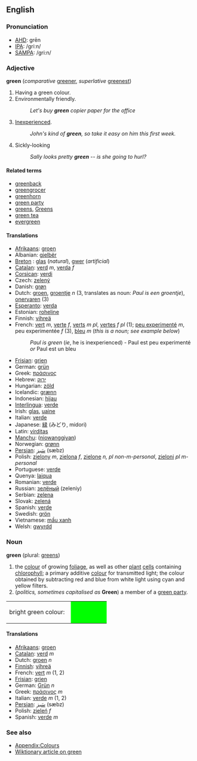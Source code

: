 ==English==

===Pronunciation===
*[[w:AHD|AHD]]: grēn
*[[w:IPA|IPA]]: /griːn/
*[[w:SAMPA|SAMPA]]: /gri:n/

===Adjective===
'''green''' (''comparative'' [[greener]], ''superlative'' [[greenest]])

# Having a green colour.
# Environmentally friendly.
#:''Let's buy '''green''' copier paper for the office''
# [[Inexperienced]].
#:''John's kind of '''green''', so take it easy on him this first week.''
# Sickly-looking
#:''Sally looks pretty '''green''' -- is she going to hurl?''

====Related terms====
*[[greenback]]
*[[greengrocer]]
*[[greenhorn]]
*[[green party]]
*[[greens]], [[Greens]]
*[[green tea]]
*[[evergreen]]

====Translations====
* [[Afrikaans]]: [[groen]]
* Albanian: [[gjelbër]]
* [[Breton]] : [[glas]] (''natural''), [[gwer]] (''artificial'')
* [[Catalan]]: [[verd]] ''m'', [[verda]] ''f''
* [[Corsican]]: [[verdi]]
* Czech: [[zelený]]
* Danish: [[grøn]]
* Dutch: [[groen]], [[groentje]] ''n'' (3, translates as noun: ''Paul is een groentje''), [[onervaren]] (3)
* [[Esperanto]]: [[verda]]
* Estonian: [[roheline]]
* Finnish: [[vihreä]]
* French: [[vert]] ''m'', [[verte]] ''f'', [[verts]] ''m pl'', [[vertes]] ''f pl'' (1); [[peu experimenté]] ''m'', peu experimentée ''f'' (3), [[bleu]] ''m'' (''this is a noun; see example below'')
*:''Paul is green'' (''ie'', he is inexperienced) - Paul est peu experimenté ''or'' Paul est un bleu
* [[Frisian]]: [[grien]]
* German: [[grün]]
* Greek: [[πράσινος]]
* Hebrew: [[ירוק]]
* Hungarian: [[zöld]]
* Icelandic: [[grænn]]
* Indonesian: [[hijau]]
* [[Interlingua]]: [[verde]]
* Irish: [[glas]], [[uaine]]
* Italian: [[verde]]
* Japanese: [[緑]] (みどり, midori)
* Latin: [[virditas]]
* [[Manchu]]: ([[niowanggiyan]])
* Norwegian: [[grønn]]
* [[Persian]]: [[سَبز]] (sæbz)
* Polish: [[zielony]] ''m'', [[zielona]] ''f'', [[zielone]] ''n, pl non-m-personal'', [[zieloni]] ''pl m-personal''
* Portuguese: [[verde]]
* Quenya: [[laiqua]]
* Romanian: [[verde]]
* Russian: [[зелёный]] (zeleniy)
* Serbian: [[zelena]]
* Slovak: [[zelená]]
* Spanish: [[verde]]
* Swedish: [[grön]]
* Vietnamese: [[mầu xanh]]
* Welsh: [[gwyrdd]]

===Noun===
'''green''' (plural: [[greens]])

#the [[color|colour]] of growing [[foliage]], as well as other [[plant]] [[cell]]s containing [[chlorophyll]]; a primary additive [[color|colour]] for transmitted light; the colour obtained by subtracting red and blue from white light using cyan and yellow filters.
#(''politics, sometimes capitalised as'' '''Green''') a member of a [[green party]].

<table><tr><td>bright green colour: &nbsp;</td>
<td bgcolor="#00FF00" width="80">&nbsp; </td></tr></table>

====Translations====
* [[Afrikaans]]: [[groen]]
* [[Catalan]]: [[verd]] ''m''
* Dutch: [[groen]] ''n''
* [[Finnish]]: [[vihreä]]
* French: [[vert]] ''m'' (1, 2)
* [[Frisian]]: [[grien]]
* German: [[Grün]] ''n''
* Greek: [[πράσινος]] ''m''
* Italian: [[verde]] ''m'' (1, 2)
* [[Persian]]: [[سَبز]] (sæbz)
* Polish: [[zieleń]] ''f''
* Spanish: [[verde]] ''m''

===See also===
*[[Wiktionary_Appendix:Colours|Appendix:Colours]]
*[[en:green|Wiktionary article on green]]